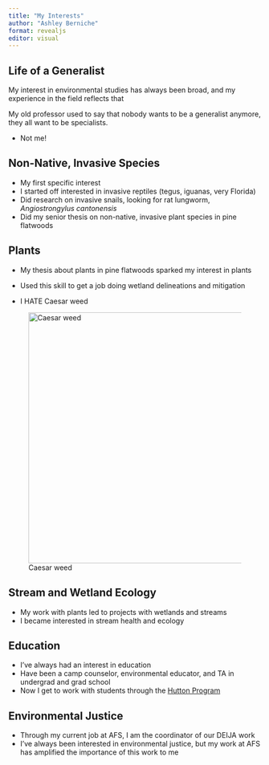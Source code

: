 ```yaml
---
title: "My Interests"
author: "Ashley Berniche"
format: revealjs
editor: visual
---
```


## Life of a Generalist

My interest in environmental studies has always been broad, and my experience in the field reflects that

My old professor used to say that nobody wants to be a generalist anymore, they all want to be specialists.

-   Not me!

## Non-Native, Invasive Species

-   My first specific interest
-   I started off interested in invasive reptiles (tegus, iguanas, very Florida)
-   Did research on invasive snails, looking for rat lungworm, *Angiostrongylus cantonensis*
-   Did my senior thesis on non-native, invasive plant species in pine flatwoods

## Plants

-   My thesis about plants in pine flatwoods sparked my interest in plants

-   Used this skill to get a job doing wetland delineations and mitigation

-   I HATE Caesar weed

![Caesar weed](https://treasurecoastnatives.wordpress.com/wp-content/uploads/2014/09/urena-lobata-close.jpg){fig-align="right" width="500"}

## Stream and Wetland Ecology

-   My work with plants led to projects with wetlands and streams
-   I became interested in stream health and ecology

## Education

-   I've always had an interest in education
-   Have been a camp counselor, environmental educator, and TA in undergrad and grad school
-   Now I get to work with students through the [Hutton Program](www.hutton.fisheries.org)

## Environmental Justice

-   Through my current job at AFS, I am the coordinator of our DEIJA work
-   I've always been interested in environmental justice, but my work at AFS has amplified the importance of this work to me
